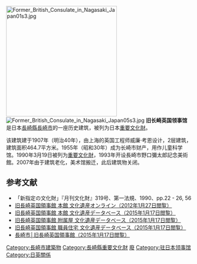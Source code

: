 [[File:Former_British_Consulate_in_Nagasaki_Japan01s3.jpg|300px]]
{{coord|32|44|18.7|N|129|52|17.4|E|region:JP-42|display=inline,title}}
[[File:Former_British_Consulate_in_Nagasaki_Japan05s3.jpg|thumb]]
'''旧长崎英国领事馆'''是日本[[長崎縣|長崎縣]][[長崎市|長崎市]]的一座历史建筑，被列为日本[[重要文化財|重要文化財]]。

该建筑建于1907年（明治40年），由上海的英国工程师威廉·考恩设计，2层建筑，建筑面积464.7平方米。1955年（昭和30年）成为长崎市财产，用作儿童科学馆。1990年3月19日被列为[[重要文化財|重要文化財]]，1993年开设長崎市野口彌太郎記念美術館。2007年由于建筑老化，美术馆搬迁，此后建筑物关闭。

==参考文献==
{{Commonscat|Former British Consulate, Nagasaki}}
*「新指定の文化財」『月刊文化財』319号、第一法規、1990、pp.22 - 26, 56
*[http://bunka.nii.ac.jp/SearchDetail.do?heritageId=148731 旧長崎英国領事館 本館 文化遺産オンライン（2012年1月27日閲覧）] {{Wayback|url=http://bunka.nii.ac.jp/SearchDetail.do?heritageId=148731 |date=20150119075808 }}
*[https://web.archive.org/web/20150119075935/http://bunka.nii.ac.jp/db/SearchDetail.do?heritageId=148731 旧長崎英国領事館 本館 文化遺産データベース（2015年1月17日閲覧）]
*[https://web.archive.org/web/20150119074046/http://bunka.nii.ac.jp/db/SearchDetail.do?heritageId=176772 旧長崎英国領事館 附属屋 文化遺産データベース（2015年1月17日閲覧）]
*[https://web.archive.org/web/20150119080348/http://bunka.nii.ac.jp/db/SearchDetail.do?heritageId=191373 旧長崎英国領事館 職員住宅 文化遺産データベース（2015年1月17日閲覧）]
*[http://www.city.nagasaki.lg.jp/shimin/190001/192001/p000590.html 長崎市│旧長崎英国領事館（2015年1月17日閲覧）] {{Wayback|url=http://www.city.nagasaki.lg.jp/shimin/190001/192001/p000590.html |date=20160901061011 }}

{{英國駐外機構}}
{{駐日本外交代表機構}}
[[Category:長崎市建築物|Category:長崎市建築物]]
[[Category:長崎縣重要文化財|Category:長崎縣重要文化財]]
[[Category:英國駐外領事館|廢]]
[[Category:驻日本领事馆|Category:驻日本领事馆]]
[[Category:日英關係|Category:日英關係]]